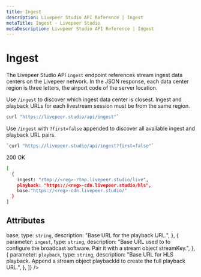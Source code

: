 ```yaml
---
title: Ingest
description: Livepeer Studio API Reference | Ingest
metaTitle: Ingest - Livepeer Studio
metaDescription: Livepeer Studio API Reference | Ingest
---
```


# Ingest

The Livepeer Studio API `ingest` endpoint references stream ingest data centers
on the Livepeer network. In the JSON response, each data center region is three
letters, the airport code of the server location.

Use `/ingest` to discover which ingest data center is closest. Ingest and
playback URLs for each livestream session must be from the same region.

```bash
curl "https://livepeer.studio/api/ingest"`
```

Use `/ingest` with `?first=false` appended to discover all available ingest and
playback URL pairs.

```bash
`curl "https://livepeer.studio/api/ingest?first=false"`
```

200 OK

```bash
[
  {
    ingest: "rtmp://<reg>-rtmp.livepeer.studio/live",
    playback: "https://<reg>-cdn.livepeer.studio/hls",
    base:"https://<reg>-cdn.livepeer.studio/"
  }
]
```

## Attributes

<Table
  data={[
    {
      parameter: <code>base</code>,
      type: <code>string</code>,
      description: "Base URL for the playback URL.",
    },
    {
      parameter: <code>ingest</code>,
      type: <code>string</code>,
      description:
        "Base URL used to to configure the broadcast software. Pair it with a stream object streamKey.",
    },
    {
      parameter: <code>playback</code>,
      type: <code>string</code>,
      description:
        "Base URL for HLS playback. Append a stream object playbackId to create the full playback URL.",
    },
  ]}
/>
